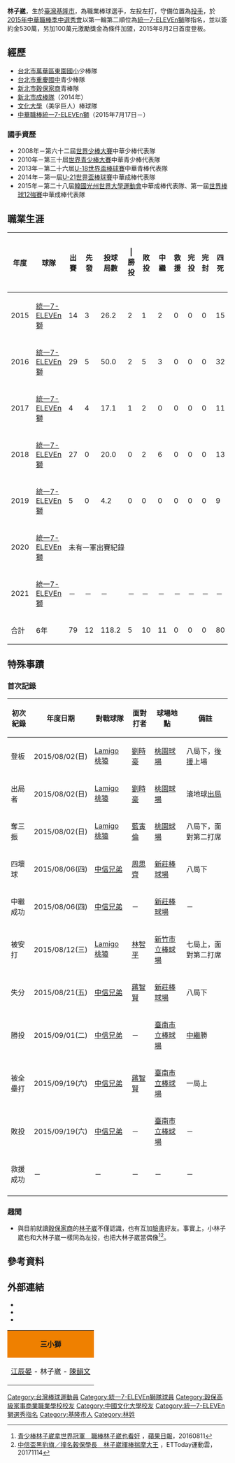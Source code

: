 {{Otheruses|subject=統一7-ELEVEn獅職棒球員|other=同名的[[樂天桃猿|樂天桃猿]]職棒球員|林子崴 (2002年)}}
{{Infobox CPBL player|
|name=林子崴|
|image=|
|width=300|
|position=投手|
|team=統一7-ELEVEn獅|
|number=17|
|bats=左|
|throws=左|
|birthdate={{birth_date_and_age|1995|9|17|mf=y}}|
|birthplace={{TWN}}[[基隆市|基隆市]]|
|debutdate=8月2日
|debutyear=2015年
|debutteam=統一7-ELEVEn獅
|statyear=2019年球季
|stat1label=勝投—敗投
|stat1value=5－11
|stat2label=中繼－救援
|stat2value=17－0
|stat3label=三振—四壞
|stat3value=115－90
|stat4label=防禦率
|stat4value=6.57
|teams=<nowiki></nowiki> 
*[[統一7-ELEVEn獅|統一7-ELEVEn獅]]（2015年7月－）
|awards=<nowiki></nowiki>
*1次[[中華職棒總冠軍賽|總冠軍]]：2020
}}
{{MedalTableTop}}
{{MedalCountry|{{TPE}}}}
{{MedalSport|男子棒球}}
{{MedalCompetition|[[世界青少棒大賽|世界青少棒大賽]]}}
{{MedalGold|2010年 加拿大|男子棒球}}
{{MedalCompetition|[[21U世界盃棒球賽|21U世界盃棒球賽]]}}
{{MedalGold|[[2014年21U世界盃棒球賽|2014年 臺中]]|男子棒球}}
{{MedalCompetition|夏季世界大學運動會}}
{{MedalGold|[[2015年夏季世界大學運動會|2015年 光州]]|[[2015年夏季世界大學運動會棒球比賽|男子棒球]]}}
{{MedalBottom}}
{{世大運獎牌記錄
|項目=棒球
|a1=2015
|b1=1
|c1=
}}

'''林子崴'''{{BD|1995年|9月17日||}}，生於[[臺灣|臺灣]][[基隆市|基隆市]]，為職業棒球選手，左投左打，守備位置為[[投手|投手]]，於[[中華職棒歷年選秀會#職棒二十六年（2015年）|2015年中華職棒季中選秀會]]以第一輪第二順位為[[統一7-ELEVEn獅|統一7-ELEVEn獅]]隊指名，並以簽約金530萬，另加100萬元激勵獎金為條件加盟，2015年8月2日首度登板。

==經歷==
*[[臺北市萬華區東園國民小學|台北市萬華區東園國小]]少棒隊
*[[臺北市立重慶國民中學|台北市重慶國中]]青少棒隊
*[[新北市私立穀保高級家事商業職業學校|新北市穀保家商]]青棒隊
*[[新北市成棒隊|新北市成棒隊]]（2014年）
*[[文化大學|文化大學]]（美孚巨人）棒球隊
*[[中華職棒|中華職棒]][[統一7-ELEVEn獅|統一7-ELEVEn獅]]（2015年7月17日－）

===國手資歷===
*2008年－第六十二屆[[世界少棒大賽|世界少棒大賽]]中華少棒代表隊
*2010年－第三十屆[[世界青少棒大賽|世界青少棒大賽]]中華青少棒代表隊
*2013年－第二十六屆[[2013年18U世界盃棒球賽|U-18世界盃棒球賽]]中華青棒代表隊
*2014年－第一屆[[2014年21U世界盃棒球賽|U-21世界盃棒球賽]]中華成棒代表隊
*2015年－第二十八屆[[2015年夏季世界大學運動會棒球比賽|韓國光州世界大學運動會]]中華成棒代表隊、第一屆[[2015年世界棒球12強賽|世界棒球12強賽]]中華成棒代表隊

==職業生涯==
{| class="wikitable" width="1050px"
|- align="center"
!年度||球隊||出賽||先發||投球局數|||勝投||敗投||中繼||救援||完投||完封||四死||被安打||被全壘打||三振||責失||防禦率||WHIP
|- align=center
|2015||[[統一7-ELEVEn獅|統一7-ELEVEn獅]]||14||3||26.2||2||1||2||0||0||0||15||16||2||26||9||3.04||1.09
|- align=center
|2016||[[統一7-ELEVEn獅|統一7-ELEVEn獅]]||29||5||50.0||2||5||3||0||0||0||32||66||11||32||41||7.38||1.94
|- align="center"
|2017||[[統一7-ELEVEn獅|統一7-ELEVEn獅]]||4||4||17.1||1||2||0||0||0||0||11||19||4||19||14||7.27||1.73
|- align="center"
|2018||[[統一7-ELEVEn獅|統一7-ELEVEn獅]]||27||0||20.0||0||2||6||0||0||0||13||22||2||15||13||5.85||1.75
|- align=center
|2019||[[統一7-ELEVEn獅|統一7-ELEVEn獅]]||5||0||4.2||0||0||0||0||0||0||9||9||1||3||10||19.29||3.86
|- align=center
|2020||[[統一7-ELEVEn獅|統一7-ELEVEn獅]]||colspan="16" | 未有一軍出賽紀錄
|- align="center"
|2021||[[統一7-ELEVEn獅|統一7-ELEVEn獅]]||－||－||－||－||－||－||－||－||－||－||－||－||－||－
|- style="color:black; background-color:#F75000;color:#FFFFFF" align="center"
|合計||6年||79||12||118.2||5||10||11||0||0||0||80||132||20||95||87||6.60||1.76
|}

==特殊事蹟==
===首次記錄===
{| class="wikitable" width="1050px"
|- align="center"
!初次紀錄!!年度日期!!對戰球隊!!面對打者!!球場地點!!備註
|- align="center"
|登板||2015/08/02(日)||[[Lamigo桃猿|Lamigo桃猿]]||[[劉時豪|劉時豪]]||[[桃園國際棒球場|桃園球場]]||八局下，[[後援投手|後援]]上場
|- align="center"
|出局者||2015/08/02(日)||[[Lamigo桃猿|Lamigo桃猿]]||[[劉時豪|劉時豪]]||[[桃園國際棒球場|桃園球場]]||滾地球[[出局|出局]]
|- align="center"
|奪三振||2015/08/02(日)||[[Lamigo桃猿|Lamigo桃猿]]||[[藍寅倫|藍寅倫]]||[[桃園國際棒球場|桃園球場]]||八局下，面對第二打席
|- align="center"
|四壞球||2015/08/06(四)||[[中信兄弟|中信兄弟]]||[[周思齊|周思齊]]||[[新莊體育場棒球場|新莊棒球場]]||八局下
|- align="center"
|中繼成功||2015/08/06(四)||[[中信兄弟|中信兄弟]]||－||[[新莊體育場棒球場|新莊棒球場]]||－
|- align="center"
|被安打||2015/08/12(三)||[[Lamigo桃猿|Lamigo桃猿]]||[[林智平|林智平]]||[[新竹市立中正棒球場|新竹市立棒球場]]||七局上，面對第二打席
|- align="center"
|失分||2015/08/21(五)||[[中信兄弟|中信兄弟]]||[[蔣智賢|蔣智賢]]||[[新莊體育場棒球場|新莊棒球場]]||八局下
|- align="center"
|勝投||2015/09/01(二)||[[中信兄弟|中信兄弟]]||－||[[臺南市立棒球場|臺南市立棒球場]]||[[中繼|中繼]]勝
|- align="center"
|被全壘打||2015/09/19(六)||[[中信兄弟|中信兄弟]]||[[蔣智賢|蔣智賢]]||[[臺南市立棒球場|臺南市立棒球場]]||一局上
|- align="center"
|敗投||2015/09/19(六)||[[中信兄弟|中信兄弟]]||－||[[臺南市立棒球場|臺南市立棒球場]]||－
|- align="center"
|救援成功||－||－||－||－||－
|- align="center"
|}

===趣聞===
*與目前就讀[[新北市私立穀保高級家事商業職業學校|穀保家商]]的[[林子崴_(2002年)|林子崴]]不僅認識，也有互加[[Facebook|臉書]]好友。事實上，小林子崴也和大林子崴一樣同為左投，也把大林子崴當偶像<ref>[http://www.appledaily.com.tw/realtimenews/article/new/20160811/926937/ 青少棒林子崴拿世界冠軍　職棒林子崴也看好] {{Wayback|url=http://www.appledaily.com.tw/realtimenews/article/new/20160811/926937/ |date=20170305002838 }}，[[蘋果日報_(台灣)|蘋果日報]]，20160811</ref><ref>[http://sports.ettoday.net/news/1052231 中信盃黑豹旗／撞名穀保學長　林子崴揮棒揣摩大王] {{Wayback|url=http://sports.ettoday.net/news/1052231 |date=20191129221555 }}，ETToday運動雲，20171114</ref>。

== 參考資料 ==
{{reflist}}

==外部連結==
*{{Facebook page|LinTzuWei14}}
*{{中華職棒球員資料|id=L0N4|name=林子崴}}
*{{台灣棒球維基館|林子崴(1995)|林子崴}}

<center>
{| align=center class="toc" width=50%
|align=center style="background:#EF8000" align="center"  | '''三小獅'''
|-
| align="center"|[[江辰晏|江辰晏]] - 林子崴 - [[陳韻文_(棒球運動員)|陳韻文]]
|}
</center>
{{統一7-ELEVEn獅隊球員名單}}
{{2014年第一屆U-21世界盃棒球賽中華成棒代表隊}}
{{2015年世界棒球12強賽中華成棒代表隊}}
{{秉初運動娛樂經紀}}
{{DEFAULTSORT:Lin Tzu Wei}}
[[Category:台灣棒球運動員|Category:台灣棒球運動員]]
[[Category:統一7-ELEVEn獅隊球員|Category:統一7-ELEVEn獅隊球員]]
[[Category:穀保高級家事商業職業學校校友|Category:穀保高級家事商業職業學校校友]]
[[Category:中國文化大學校友|Category:中國文化大學校友]]
[[Category:統一7-ELEVEn獅選秀指名|Category:統一7-ELEVEn獅選秀指名]]
[[Category:基隆市人|Category:基隆市人]]
[[Category:林姓|Category:林姓]]